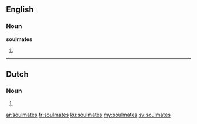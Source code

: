 ==English==

===Noun===
'''soulmates'''

# {{plural of|[[soulmate]]}}

----

==Dutch==

===Noun===
{{head|nl}}

# {{nl-noun-form-of|pl=1|soulmate}}

[[ar:soulmates]]
[[fr:soulmates]]
[[ku:soulmates]]
[[my:soulmates]]
[[sv:soulmates]]